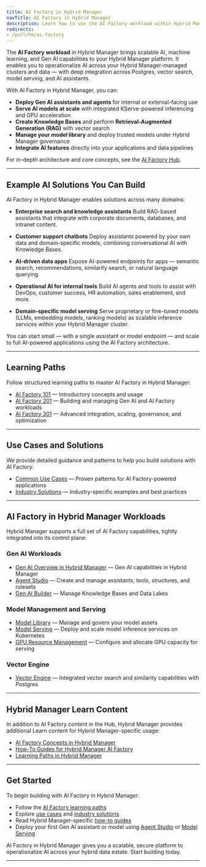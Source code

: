 ```yaml
---
title: AI Factory in Hybrid Manager
navTitle: AI Factory in Hybrid Manager
description: Learn how to use the AI Factory workload within Hybrid Manager (Hybrid Manager AI Factory), including Gen AI, model serving, vector search, and knowledge bases. Explore learning paths, use cases, and Hybrid Manager-specific capabilities.
redirects:
- /purl/hm/ai-factory
---
```


The **AI Factory workload** in Hybrid Manager brings scalable AI, machine learning, and Gen AI capabilities to your Hybrid Manager platform. It enables you to operationalize AI across your Hybrid Manager-managed clusters and data — with deep integration across Postgres, vector search, model serving, and AI assistants.

With AI Factory in Hybrid Manager, you can:

-   **Deploy Gen AI assistants and agents** for internal or external-facing use
-   **Serve AI models at scale** with integrated KServe-powered inferencing and GPU acceleration
-   **Create Knowledge Bases** and perform **Retrieval-Augmented Generation (RAG)** with vector search
-   **Manage your model library** and deploy trusted models under Hybrid Manager governance
-   **Integrate AI features** directly into your applications and data pipelines

For in-depth architecture and core concepts, see the [AI Factory Hub](../ai-factory/).

* * *

## Example AI Solutions You Can Build

AI Factory in Hybrid Manager enables solutions across many domains:

-   **Enterprise search and knowledge assistants**
    Build RAG-based assistants that integrate with corporate documents, databases, and intranet content.

-   **Customer support chatbots**
    Deploy assistants powered by your own data and domain-specific models, combining conversational AI with Knowledge Bases.

-   **AI-driven data apps**
    Expose AI-powered endpoints for apps — semantic search, recommendations, similarity search, or natural language querying.

-   **Operational AI for internal tools**
    Build AI agents and tools to assist with DevOps, customer success, HR automation, sales enablement, and more.

-   **Domain-specific model serving**
    Serve proprietary or fine-tuned models (LLMs, embedding models, ranking models) as scalable inference services within your Hybrid Manager cluster.

You can start small — with a single assistant or model endpoint — and scale to full AI-powered applications using the AI Factory architecture.

* * *

## Learning Paths

Follow structured learning paths to master AI Factory in Hybrid Manager:

-   [AI Factory 101](/edb-postgres-ai/latest/ai-factory/learn/paths/101/) — Introductory concepts and usage
-   [AI Factory 201](/edb-postgres-ai/latest/ai-factory/learn/paths/201/) — Building and managing Gen AI and AI Factory workloads
-   [AI Factory 301](/edb-postgres-ai/latest/ai-factory/learn/paths/301/) — Advanced integration, scaling, governance, and optimization

* * *

## Use Cases and Solutions

We provide detailed guidance and patterns to help you build solutions with AI Factory:

-   [Common Use Cases](/edb-postgres-ai/latest/ai-factory/learn/use-cases/) — Proven patterns for AI Factory-powered applications
-   [Industry Solutions](/edb-postgres-ai/latest/ai-factory/learn/solutions/) — Industry-specific examples and best practices

* * *

## AI Factory in Hybrid Manager Workloads

Hybrid Manager supports a full set of AI Factory capabilities, tightly integrated into its control plane:

### Gen AI Workloads

-   [Gen AI Overview in Hybrid Manager](./gen-ai/) — Gen AI capabilities in Hybrid Manager
-   [Agent Studio](./gen-ai/agent-studio.mdx) — Create and manage assistants, tools, structures, and rulesets
-   [Gen AI Builder](./gen-ai/builder.mdx) — Manage Knowledge Bases and Data Lakes

### Model Management and Serving

-   [Model Library](/edb-postgres-ai/latest/ai-factory/model/library/) — Manage and govern your model assets
-   [Model Serving](/edb-postgres-ai/latest/ai-factory/model/serving/) — Deploy and scale model inference services on Kubernetes
-   [GPU Resource Management](./model/gpu.mdx) — Configure and allocate GPU capacity for serving

### Vector Engine

-   [Vector Engine](../../ai-factory/vector-engine/) — Integrated vector search and similarity capabilities with Postgres

* * *

## Hybrid Manager Learn Content

In addition to AI Factory content in the Hub, Hybrid Manager provides additional Learn content for Hybrid Manager-specific usage:

-   [AI Factory Concepts in Hybrid Manager](../../ai-factory/learn/explained/ai-factory-concepts.mdx)
-   [How-To Guides for Hybrid Manager AI Factory](./learn/how-to/)
-   [Learning Paths in Hybrid Manager](./learn/paths/)

* * *

## Get Started

To begin building with AI Factory in Hybrid Manager:

-   Follow the [AI Factory learning paths](./learn/paths/)
-   Explore [use cases](../../ai-factory/learn/use-cases.mdx) and [industry solutions](../../ai-factory/learn/solutions.mdx)
-   Read Hybrid Manager-specific [how-to guides](./learn/how-to/)
-   Deploy your first Gen AI assistant or model using [Agent Studio](./gen-ai/agent-studio.mdx) or [Model Serving](./model/serving.mdx)

AI Factory in Hybrid Manager gives you a scalable, secure platform to operationalize AI across your hybrid data estate. Start building today.

* * *
